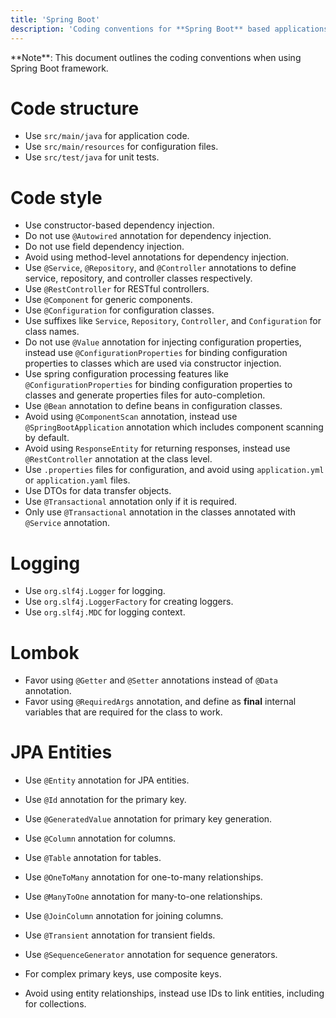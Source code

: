 ```yaml
---
title: 'Spring Boot'
description: 'Coding conventions for **Spring Boot** based applications'
---
```


<Info>
  **Note**: This document outlines the coding conventions when using Spring Boot framework.
</Info>

# Code structure

- Use ``src/main/java`` for application code.
- Use ``src/main/resources`` for configuration files.
- Use ``src/test/java`` for unit tests.

# Code style

- Use constructor-based dependency injection.
- Do not use `@Autowired` annotation for dependency injection.
- Do not use field dependency injection.
- Avoid using method-level annotations for dependency injection.
- Use `@Service`, `@Repository`, and `@Controller` annotations to define service, repository, and controller classes respectively.
- Use `@RestController` for RESTful controllers.
- Use `@Component` for generic components.
- Use `@Configuration` for configuration classes.
- Use suffixes like `Service`, `Repository`, `Controller`, and `Configuration` for class names.
- Do not use `@Value` annotation for injecting configuration properties, instead use `@ConfigurationProperties` for binding configuration properties to classes which are used via constructor injection.
- Use spring configuration processing features like `@ConfigurationProperties` for binding configuration properties to classes and generate properties files for auto-completion.
- Use `@Bean` annotation to define beans in configuration classes.
- Avoid using `@ComponentScan` annotation, instead use `@SpringBootApplication` annotation which includes component scanning by default.
- Avoid using `ResponseEntity` for returning responses, instead use `@RestController` annotation at the class level.
- Use `.properties` files for configuration, and avoid using `application.yml` or `application.yaml` files.
- Use DTOs for data transfer objects.
- Use `@Transactional` annotation only if it is required.
- Only use `@Transactional` annotation in the classes annotated with `@Service` annotation.

# Logging

- Use `org.slf4j.Logger` for logging.
- Use `org.slf4j.LoggerFactory` for creating loggers.
- Use `org.slf4j.MDC` for logging context.

# Lombok

- Favor using `@Getter` and `@Setter` annotations instead of `@Data` annotation.
- Favor using `@RequiredArgs` annotation, and define as **final** internal variables that are required for the class to work.


# JPA Entities

- Use `@Entity` annotation for JPA entities.
- Use `@Id` annotation for the primary key.
- Use `@GeneratedValue` annotation for primary key generation.
- Use `@Column` annotation for columns.
- Use `@Table` annotation for tables.
- Use `@OneToMany` annotation for one-to-many relationships.
- Use `@ManyToOne` annotation for many-to-one relationships.
- Use `@JoinColumn` annotation for joining columns.
- Use `@Transient` annotation for transient fields.
- Use `@SequenceGenerator` annotation for sequence generators.

- For complex primary keys, use composite keys.

- Avoid using entity relationships, instead use IDs to link entities, including for collections.